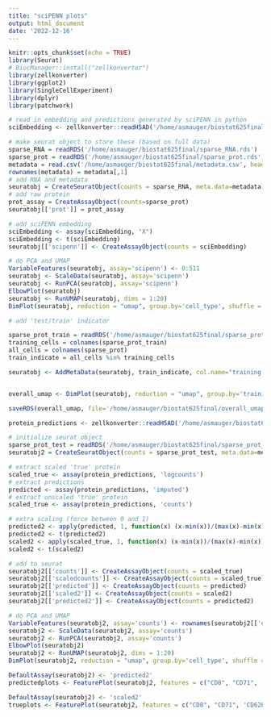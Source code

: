 ```yaml
---
title: "sciPENN plots"
output: html_document
date: '2022-12-16'
---
```


```r
knitr::opts_chunk$set(echo = TRUE)
library(Seurat)
# BiocManager::install("zellkonverter")
library(zellkonverter)
library(ggplot2)
library(SingleCellExperiment)
library(dplyr)
library(patchwork)
```

```r
# read in embedding and predictions generated by sciPENN in python
sciEmbedding <- zellkonverter::readH5AD('/home/asmauger/biostat625final/embedding.h5ad')

# make seurat object to store these (based on full data)
sparse_RNA = readRDS('/home/asmauger/biostat625final/sparse_RNA.rds')
sparse_prot = readRDS('/home/asmauger/biostat625final/sparse_prot.rds')
metadata = read.csv('/home/asmauger/biostat625final/metadata.csv', header=T)
rownames(metadata) = metadata[,1]
# add RNA and metadata
seuratobj = CreateSeuratObject(counts = sparse_RNA, meta.data=metadata)
# add raw protein
prot_assay = CreateAssayObject(counts=sparse_prot)
seuratobj[['prot']] = prot_assay

# add sciPENN embedding
sciEmbedding <- assay(sciEmbedding, "X")
sciEmbedding <- t(sciEmbedding)
seuratobj[['scipenn']] <- CreateAssayObject(counts = sciEmbedding)

# do PCA and UMAP
VariableFeatures(seuratobj, assay='scipenn') <- 0:511
seuratobj <- ScaleData(seuratobj, assay='scipenn')
seuratobj <- RunPCA(seuratobj, assay='scipenn')
ElbowPlot(seuratobj)
seuratobj <- RunUMAP(seuratobj, dims = 1:20)
DimPlot(seuratobj, reduction = "umap", group.by='cell_type', shuffle = T)

# add 'test/train' indicator 

sparse_prot_train = readRDS('/home/asmauger/biostat625final/sparse_prot_train.rds')
training_cells = colnames(sparse_prot_train)
all_cells = colnames(sparse_prot)
train_indicate = all_cells %in% training_cells

seuratobj <- AddMetaData(seuratobj, train_indicate, col.name="training.indicator")


overall_umap <- DimPlot(seuratobj, reduction = "umap", group.by='training.indicator', shuffle = T) 

saveRDS(overall_umap, file='/home/asmauger/biostat625final/overall_umap.rds')
```

```r
protein_predictions <- zellkonverter::readH5AD('/home/asmauger/biostat625final/protein_test_final.h5ad')

# initialize seurat object 
sparse_prot_test = readRDS('/home/asmauger/biostat625final/sparse_prot_test.rds')
seuratobj2 = CreateSeuratObject(counts = sparse_prot_test, meta.data=metadata)

# extract scaled 'true' protein
scaled_true <- assay(protein_predictions, 'logcounts')
# extract predictions
predicted <- assay(protein_predictions, 'imputed')
# extract unscaled 'true' protein
scaled_true <- assay(protein_predictions, 'counts')

# extra scaling (force between 0 and 1)
predicted2 <- apply(predicted, 1, function(x) (x-min(x))/(max(x)-min(x)))
predicted2 <- t(predicted2)
scaled2 <- apply(scaled_true, 1, function(x) (x-min(x))/(max(x)-min(x)))
scaled2 <- t(scaled2)

# add to seurat
seuratobj2[['counts']] <- CreateAssayObject(counts = scaled_true)
seuratobj2[['scaledcounts']] <- CreateAssayObject(counts = scaled_true)
seuratobj2[['predicted']] <- CreateAssayObject(counts = predicted)
seuratobj2[['scaled2']] <- CreateAssayObject(counts = scaled2)
seuratobj2[['predicted2']] <- CreateAssayObject(counts = predicted2)

# do PCA and UMAP
VariableFeatures(seuratobj2, assay='counts') <- rownames(seuratobj2[['counts']])
seuratobj2 <- ScaleData(seuratobj2, assay='counts')
seuratobj2 <- RunPCA(seuratobj2, assay='counts')
ElbowPlot(seuratobj2)
seuratobj2 <- RunUMAP(seuratobj2, dims = 1:20)
DimPlot(seuratobj2, reduction = "umap", group.by='cell_type', shuffle = T)

DefaultAssay(seuratobj2) <- 'predicted2'
predictedplots <- FeaturePlot(seuratobj2, features = c("CD8", "CD71", 'CD62L', 'CD328'), keep.scale='feature')

DefaultAssay(seuratobj2) <- 'scaled2'
trueplots <- FeaturePlot(seuratobj2, features = c("CD8", "CD71", 'CD62L', 'CD328'))


```
